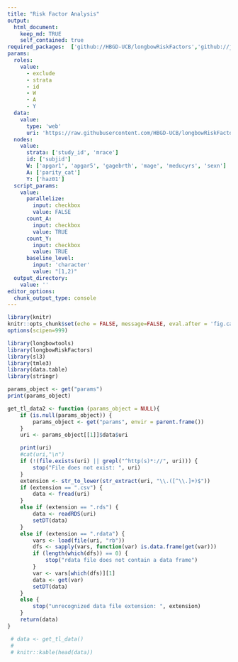 ```yaml
---
title: "Risk Factor Analysis"
output: 
  html_document:
    keep_md: TRUE
    self_contained: true
required_packages:  ['github://HBGD-UCB/longbowRiskFactors','github://jeremyrcoyle/skimr@vector_types', 'github://tlverse/delayed']
params:
  roles:
    value:
      - exclude
      - strata
      - id
      - W
      - A
      - Y
  data: 
    value: 
      type: 'web'
      uri: 'https://raw.githubusercontent.com/HBGD-UCB/longbowRiskFactors/master/inst/sample_data/birthwt_data.rdata'
  nodes:
    value:
      strata: ['study_id', 'mrace']
      id: ['subjid']
      W: ['apgar1', 'apgar5', 'gagebrth', 'mage', 'meducyrs', 'sexn']
      A: ['parity_cat']
      Y: ['haz01']
  script_params:
    value:
      parallelize:
        input: checkbox
        value: FALSE
      count_A:
        input: checkbox
        value: TRUE
      count_Y:
        input: checkbox
        value: TRUE        
      baseline_level:
        input: 'character'
        value: "[1,2)"
  output_directory:
    value: ''
editor_options: 
  chunk_output_type: console
---
```


```r
library(knitr)
knitr::opts_chunk$set(echo = FALSE, message=FALSE, eval.after = 'fig.cap')
options(scipen=999)
```

```r
library(longbowtools)
library(longbowRiskFactors)
library(sl3)
library(tmle3)
library(data.table)
library(stringr)

params_object <- get("params")
print(params_object)

get_tl_data2 <- function (params_object = NULL){
    if (is.null(params_object)) {
        params_object <- get("params", envir = parent.frame())
    }
    uri <- params_object[[1]]$data$uri

    print(uri)
    #cat(uri,"\n")
    if (!(file.exists(uri) || grepl("^http(s)*://", uri))) {
        stop("File does not exist: ", uri)
    }
    extension <- str_to_lower(str_extract(uri, "\\.([^\\.]+)$"))
    if (extension == ".csv") {
        data <- fread(uri)
    }
    else if (extension == ".rds") {
        data <- readRDS(uri)
        setDT(data)
    }
    else if (extension == ".rdata") {
        vars <- load(file(uri, "rb"))
        dfs <- sapply(vars, function(var) is.data.frame(get(var)))
        if (length(which(dfs)) == 0) {
            stop("rdata file does not contain a data frame")
        }
        var <- vars[which(dfs)][1]
        data <- get(var)
        setDT(data)
    }
    else {
        stop("unrecognized data file extension: ", extension)
    }
    return(data)
}

 # data <- get_tl_data()
 # 
 # knitr::kable(head(data))

```
